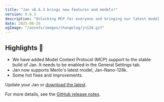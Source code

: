 ```yaml
---
title: "Jan v0.6.3 brings new features and models!"
version: 0.6.3
description: "Unlocking MCP for everyone and bringing our latest model to Jan!"
date: 2025-06-26
ogImage: "/assets/images/changelog/jn128.gif"
---
```



<ChangelogHeader title="Jan v0.6.3 brings with it MCP and our latest model!" date="2025-06-26" ogImage="/assets/images/changelog/jn128.gif" />

## Highlights 🎉

- We have added Model Context Protocol (MCP) support to the stable build of Jan. It needs to be enabled in the General Settings tab.
- Jan now supports Menlo's latest model, Jan-Nano-128k.
- Some hot fixes and improvements.

Update your Jan or [download the latest](https://jan.ai/).

For more details, see the [GitHub release notes](https://github.com/menloresearch/jan/releases/tag/v0.6.3).